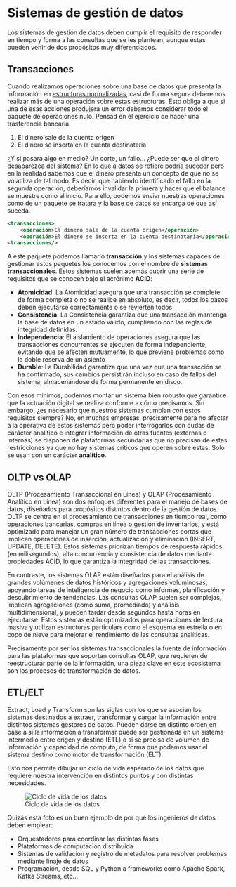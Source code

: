 # Sistemas de gestión de datos

Los sistemas de gestión de datos deben cumplir el requisito de responder en tiempo y forma a las consultas que se les plantean, aunque estas pueden venir de dos propósitos muy diferenciados.

## Transacciones

Cuando realizamos operaciones sobre una base de datos que presenta la información en [estructuras normalizadas](../modelado/formasnormales.qmd), casi de forma segura deberemos realizar más de una operación sobre estas estructuras. Esto obliga a que si una de esas acciones produjera un error debamos considerar todo el paquete de operaciones nulo. Pensad en el ejercicio de hacer una trasferencia bancaria.

1. El dinero sale de la cuenta origen
2. El dinero se inserta en la cuenta destinataria

¿Y si pasara algo en medio? Un corte, un fallo... ¿Puede ser que el dinero desaparezca del sistema? En lo que a datos se refiere podría suceder pero en la realidad sabemos que el dinero presenta un concepto de que no se volatiliza de tal modo. Es decir, que habiendo identificado el fallo en la segunda operación, deberíamos invalidar la primera y hacer que el balance se muestre como al inicio. Para ello, podemos enviar nuestras operaciones como de un paquete se tratara y la base de datos se encarga de que así suceda.

```xml
<transacciones>
    <operación>El dinero sale de la cuenta origen</operación>
    <operación>El dinero se inserta en la cuenta destinataria</operación>
<transacciones/>
```

A este paquete podemos llamarlo **transacción** y los sistemas capaces de gestionar estos paquetes los conocemos con el nombre de **sistemas transaccionales**. Estos sistemas suelen además cubrir una serie de requisitos que se conocen bajo el acrónimo **ACID**:

* **Atomicidad**:  La Atomicidad asegura que una transacción se complete de forma completa o no se realice en absoluto, es decir, todos los pasos deben ejecutarse correctamente o se revierten todos
* **Consistencia**: La Consistencia garantiza que una transacción mantenga la base de datos en un estado válido, cumpliendo con las reglas de integridad definidas.
* **Independencia**: El aislamiento  de operaciones asegura que las transacciones concurrentes se ejecuten de forma independiente, evitando que se afecten mutuamente, lo que previene problemas como la doble reserva de un asiento
* **Durable**: La Durabilidad garantiza que una vez que una transacción se ha confirmado, sus cambios persistirán incluso en caso de fallos del sistema, almacenándose de forma permanente en disco.

Con esos mínimos, podemos montar un sistema bien robusto que garantice que la actuación digital se realiza conforme a cómo precisamos. Sin embargo, ¿es necesario que nuestros sistemas cumplan con estos requisitos siempre? No, en muchas empresas, precisamente para no afectar a la operativa de estos sistemas pero poder interrogarlos con dudas de carácter analítico e integrar información de otras fuentes (externas o internas) se disponen de plataformas secundarias que no precisan de estas restricciones ya que no hay sistemas críticos que operen sobre estas. Solo se usan con un carácter **analítico**.

## OLTP vs OLAP

OLTP (Procesamiento Transaccional en Línea) y OLAP (Procesamiento Analítico en Línea) son dos enfoques diferentes para el manejo de bases de datos, diseñados para propósitos distintos dentro de la gestión de datos. OLTP se centra en el procesamiento de transacciones en tiempo real, como operaciones bancarias, compras en línea o gestión de inventarios, y está optimizado para manejar un gran número de transacciones cortas que implican operaciones de inserción, actualización y eliminación (INSERT, UPDATE, DELETE). Estos sistemas priorizan tiempos de respuesta rápidos (en milisegundos), alta concurrencia y consistencia de datos mediante propiedades ACID, lo que garantiza la integridad de las transacciones.

En contraste, los sistemas OLAP están diseñados para el análisis de grandes volúmenes de datos históricos y agregaciones voluminosas, apoyando tareas de inteligencia de negocio como informes, planificación y descubrimiento de tendencias. Las consultas OLAP suelen ser complejas, implican agregaciones (como suma, promediado) y análisis multidimensional, y pueden tardar desde segundos hasta horas en ejecutarse. Estos sistemas están optimizados para operaciones de lectura masiva y utilizan estructuras particulars como el esquema en estrella o en copo de nieve para mejorar el rendimiento de las consultas analíticas.

Precisamente por ser los sistemas transaccionales la fuente de información para las plataformas que soportan consultas OLAP, que requieren de reestructurar parte de la información, una pieza clave en este ecosistema son los procesos de transformación de datos.

## ETL/ELT

Extract, Load y Transform son las siglas con los que se asocian los sistemas destinados a extraer, transformar y cargar la información entre distintos sistemas gestores de datos. Pueden darse en distinto orden en base a si la información a transformar puede ser gestionada en un sistema intermedio entre origen y destino (ETL) o si se precisa de volumen de información y capacidad de computo, de forma que podamos usar el sistema destino como motor de transformación (ELT).

Esto nos permite dibujar un ciclo de vida esperado de los datos que requiere nuestra intervención en distintos puntos y con distintas necesidades.

![Ciclo de vida de los datos](../../assets/data-lifecycle.png)

Quizás esta foto es un buen ejemplo de por qué los ingenieros de datos deben emplear:

* Orquestadores para coordinar las distintas fases
* Plataformas de computación distribuida
* Sistemas de validación y registro de metadatos para resolver problemas mediante linaje de datos
* Programación, desde SQL y Python a frameworks como Apache Spark, Kafka Streams, etc...
